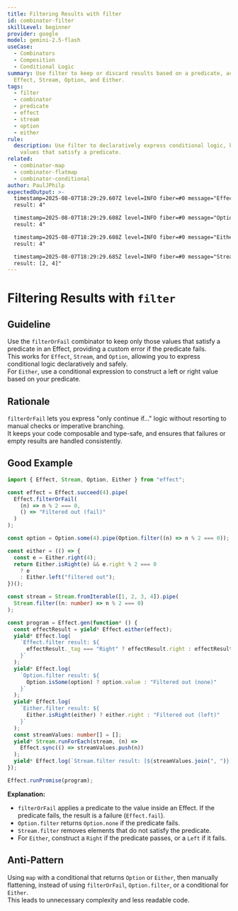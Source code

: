 ```yaml
---
title: Filtering Results with filter
id: combinator-filter
skillLevel: beginner
provider: google
model: gemini-2.5-flash
useCase:
  - Combinators
  - Composition
  - Conditional Logic
summary: Use filter to keep or discard results based on a predicate, across
  Effect, Stream, Option, and Either.
tags:
  - filter
  - combinator
  - predicate
  - effect
  - stream
  - option
  - either
rule:
  description: Use filter to declaratively express conditional logic, keeping only
    values that satisfy a predicate.
related:
  - combinator-map
  - combinator-flatmap
  - combinator-conditional
author: PaulJPhilp
expectedOutput: >-
  timestamp=2025-08-07T18:29:29.607Z level=INFO fiber=#0 message="Effect.filter
  result: 4"

  timestamp=2025-08-07T18:29:29.608Z level=INFO fiber=#0 message="Option.filter
  result: 4"

  timestamp=2025-08-07T18:29:29.608Z level=INFO fiber=#0 message="Either.filter
  result: 4"

  timestamp=2025-08-07T18:29:29.685Z level=INFO fiber=#0 message="Stream.filter
  result: [2, 4]"
---
```


# Filtering Results with `filter`

## Guideline

Use the `filterOrFail` combinator to keep only those values that satisfy a predicate in an Effect, providing a custom error if the predicate fails.  
This works for `Effect`, `Stream`, and `Option`, allowing you to express conditional logic declaratively and safely.  
For `Either`, use a conditional expression to construct a left or right value based on your predicate.

## Rationale

`filterOrFail` lets you express "only continue if..." logic without resorting to manual checks or imperative branching.  
It keeps your code composable and type-safe, and ensures that failures or empty results are handled consistently.

## Good Example

```typescript
import { Effect, Stream, Option, Either } from "effect";

const effect = Effect.succeed(4).pipe(
  Effect.filterOrFail(
    (n) => n % 2 === 0,
    () => "Filtered out (fail)"
  )
);

const option = Option.some(4).pipe(Option.filter((n) => n % 2 === 0));

const either = (() => {
  const e = Either.right(4);
  return Either.isRight(e) && e.right % 2 === 0
    ? e
    : Either.left("filtered out");
})();

const stream = Stream.fromIterable([1, 2, 3, 4]).pipe(
  Stream.filter((n: number) => n % 2 === 0)
);

const program = Effect.gen(function* () {
  const effectResult = yield* Effect.either(effect);
  yield* Effect.log(
    `Effect.filter result: ${
      effectResult._tag === "Right" ? effectResult.right : effectResult.left
    }`
  );
  yield* Effect.log(
    `Option.filter result: ${
      Option.isSome(option) ? option.value : "Filtered out (none)"
    }`
  );
  yield* Effect.log(
    `Either.filter result: ${
      Either.isRight(either) ? either.right : "Filtered out (left)"
    }`
  );
  const streamValues: number[] = [];
  yield* Stream.runForEach(stream, (n) =>
    Effect.sync(() => streamValues.push(n))
  );
  yield* Effect.log(`Stream.filter result: [${streamValues.join(", ")}]`);
});

Effect.runPromise(program);

```

**Explanation:**  
- `filterOrFail` applies a predicate to the value inside an Effect. If the predicate fails, the result is a failure (`Effect.fail`).
- `Option.filter` returns `Option.none` if the predicate fails.
- `Stream.filter` removes elements that do not satisfy the predicate.
- For `Either`, construct a `Right` if the predicate passes, or a `Left` if it fails.

## Anti-Pattern

Using `map` with a conditional that returns `Option` or `Either`, then manually flattening, instead of using `filterOrFail`, `Option.filter`, or a conditional for `Either`.  
This leads to unnecessary complexity and less readable code.